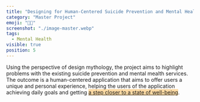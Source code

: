 ```yaml
---
title: "Designing for Human-Centered Suicide Prevention and Mental Health Services"
category: "Master Project"
emoji: "👨‍🎓"
screenshot: "./image-master.webp"
tags:
  - Mental Health
visible: true
position: 5
---
```


Using the perspective of design mythology, the project aims to highlight problems with the existing suicide prevention and mental mealth services. The outcome is a human-centered application that aims to offer users a unique and personal experience, helping the users of the application achieving daily goals and getting <span style="background-color:#fdd9a3"><a href="https://www.researchgate.net/publication/336890991_Designing_for_Human-Centered_Suicide_Prevention_and_Mental_Health_Services_Designing_for_a_state_of_well-being">a step closer to a state of well-being</a></span>.
